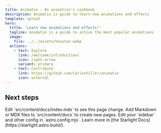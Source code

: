 ```yaml
---
title: Animatio - An animation's cookbook
description: Animatio is guide to learn new animations and effects
template: splash
hero:
  title: 'Learn new animations and effects!'
  tagline: Animatio is a guide to achive the most popular animations
  image:
    file: ../../assets/houston.webp
  actions:
    - text: Explore
      link: /welcome/introduction/
      icon: right-arrow
      variant: primary
    - text: Contribute
      link: https://github.com/CarlosViller/animatio
      icon: external
---
```



## Next steps

<CardGrid stagger>
	<Card title="Update content" icon="pencil">
		Edit `src/content/docs/index.mdx` to see this page change.
	</Card>
	<Card title="Add new content" icon="add-document">
		Add Markdown or MDX files to `src/content/docs` to create new pages.
	</Card>
	<Card title="Configure your site" icon="setting">
		Edit your `sidebar` and other config in `astro.config.mjs`.
	</Card>
	<Card title="Read the docs" icon="open-book">
		Learn more in [the Starlight Docs](https://starlight.astro.build/).
	</Card>
</CardGrid>
